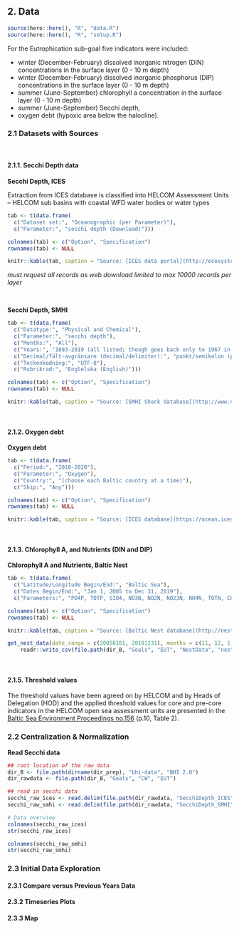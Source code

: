 
## 2. Data

```r
source(here::here(), "R", "data.R")
source(here::here(), "R", "setup.R")
```

For the Eutrophication sub-goal five indicators were included:

-   winter (December-February) dissolved inorganic nitrogen (DIN) concentrations in the surface layer (0 - 10 m depth)
-   winter (December-February) dissolved inorganic phosphorus (DIP) concentrations in the surface layer (0 - 10 m depth)
-   summer (June-September) chlorophyll a concentration in the surface layer (0 - 10 m depth)
-   summer (June-September) Secchi depth,
-   oxygen debt (hypoxic area below the halocline).

### 2.1 Datasets with Sources
<br/>

#### 2.1.1. Secchi Depth data

**Secchi Depth, ICES**
<!-- dataset save location BHI_share/BHI 2.0/Goals/CW/EUT/ -->

Extraction from ICES database is classified into HELCOM Assessment Units – HELCOM sub basins with coastal WFD water bodies or water types

```r
tab <- t(data.frame(
  c("Dataset set:", "Oceanographic (per Parameter)"), 
  c("Parameter:", "secchi depth (Download)")))

colnames(tab) <- c("Option", "Specification")
rownames(tab) <- NULL

knitr::kable(tab, caption = "Source: [ICES data portal](http://ecosystemdata.ices.dk/inventory/Index.aspx?) <br/> Requested 24 Feb 2020 by Andrea De Cervo and received 24 Feb 2020 by Else Juul Green") 
```
*must request all records as web download limited to max 10000 records per layer*

<br/>

**Secchi Depth, SMHI**  
<!-- dataset save location BHI_share/BHI 2.0/Goals/CW/EUT/SecchiDepth_SMHI -->
```r
tab <- t(data.frame(
  c("Datatype:", "Physical and Chemical"), 
  c("Parameter:", "secchi depth"),
  c("Months:", "All"),
  c("Years:", "1893-2019 (all listed; though goes back only to 1967 in downloaded dataset)"),
  c("Decimal/fält-avgränsare (decimal/delimiter):", "punkt/semikolon (period/semicolon)"),
  c("Teckenkodning:", "UTF-8"),
  c("Rubrikrad:", "Englelska (English)")))

colnames(tab) <- c("Option", "Specification")
rownames(tab) <- NULL

knitr::kable(tab, caption = "Source: [SMHI Shark database](http://www.smhi.se/klimatdata/oceanografi/havsmiljodata/marina-miljoovervakningsdata) <br/> Downloaded 22 April 2019 by Ellie Campbell")
```
<br/>

#### 2.1.2. Oxygen debt

**Oxygen debt**
<!-- dataset save location BHI_share/BHI 2.0/Goals/CW/EUT/??? -->
```r
tab <- t(data.frame(
  c("Period:", "2010-2020"), 
  c("Parameter:", "Oxygen"),
  c("Country:", "(choose each Baltic country at a time)"),
  c("Ship:", "Any")))

colnames(tab) <- c("Option", "Specification")
rownames(tab) <- NULL

knitr::kable(tab, caption = "Source: [ICES database](https://ocean.ices.dk/HydChem/HydChem.aspx?plot=yes) <br/> Downloaded 27 February 2020 by Andrea De Cervo")
```
<br/>

#### 2.1.3. Chlorophyll A, and Nutrients (DIN and DIP)

**Chlorophyll A and Nutrients, Baltic Nest**
<!-- dataset save location BHI_share/BHI 2.0/Goals/CW/EUT/NestData/nestdata_nutrients_chlora.csv -->
```r
tab <- t(data.frame(
  c("Latitude/Longitude Begin/End:", "Baltic Sea"), 
  c("Dates Begin/End:", "Jan 1, 2005 to Dec 31, 2019"), 
  c("Parameters:", "PO4P, TOTP, SIO4, NO3N, NO2N, NO23N, NH4N, TOTN, CHL")))

colnames(tab) <- c("Option", "Specification")
rownames(tab) <- NULL

knitr::kable(tab, caption = "Source: [Baltic Nest database](http://nest.su.se/dataPortal/getStations) <br/> Downloaded 28 February 2020 by Ellie Campbell. See data.R/get_nest_data function for more detailed info.")
```

```r
get_nest_data(date_range = c(20050101, 20191231), months = c(11, 12, 1, 2, 3)) %>% 
    readr::write_csv(file.path(dir_B, "Goals", "EUT", "NestData", "nestdata_nutrients_chlora.csv"))
```

<br/>

#### 2.1.5. Threshold values

The threshold values have been agreed on by HELCOM and by Heads of Delegation (HOD) and the applied threshold values for core and pre-core indicators in the HELCOM open sea assessment units are presented in the [Baltic Sea Environment Proceedings no.156](http://stateofthebalticsea.helcom.fi/wp-content/uploads/2019/09/BSEP156-Eutrophication.pdf) (p.10, Table 2).


### 2.2 Centralization & Normalization

**Read Secchi data**
```r

## root location of the raw data
dir_B <- file.path(dirname(dir_prep), "bhi-data", "BHI 2.0")
dir_rawdata <- file.path(dir_B, "Goals", "CW", "EUT")

## read in secchi data
secchi_raw_ices <- read.delim(file.path(dir_rawdata, "SecchiDepth_ICES", "SecchiDepth_ICES.csv"), sep = ";")
secchi_raw_smhi <- read.delim(file.path(dir_rawdata, "SecchiDepth_SMHI", "SecchiDepth_SMHI.csv"), sep = ";")

# Data overview
colnames(secchi_raw_ices)
str(secchi_raw_ices)

colnames(secchi_raw_smhi)
str(secchi_raw_smhi)
```



### 2.3 Initial Data Exploration

#### 2.3.1 Compare versus Previous Years Data

#### 2.3.2 Timeseries Plots

#### 2.3.3 Map
